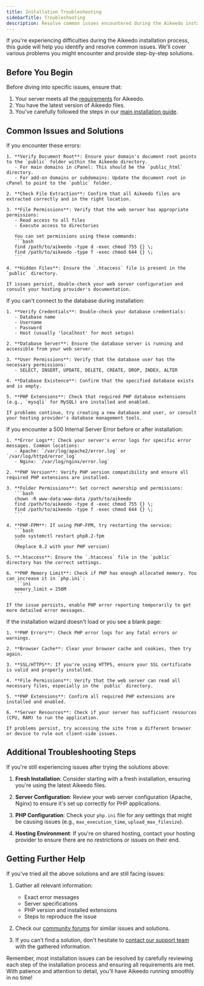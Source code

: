```yaml
---
title: Installation Troubleshooting
sidebarTitle: Troubleshooting
description: Resolve common issues encountered during the Aikeedo installation process with our comprehensive troubleshooting guide.
---
```


If you're experiencing difficulties during the Aikeedo installation process, this guide will help you identify and resolve common issues. We'll cover various problems you might encounter and provide step-by-step solutions.

## Before You Begin

Before diving into specific issues, ensure that:

1. Your server meets all the [requirements](/get-started/server-requirements) for Aikeedo.
2. You have the latest version of Aikeedo files.
3. You've carefully followed the steps in our [main installation guide](/get-started/installation).

## Common Issues and Solutions

<AccordionGroup>
  <Accordion title="404 Error at /install or 403 Error at Home Page">
    If you encounter these errors:

    1. **Verify Document Root**: Ensure your domain's document root points to the `public` folder within the Aikeedo directory.
       - For main domains in cPanel: This should be the `public_html` directory.
       - For add-on domains or subdomains: Update the document root in cPanel to point to the `public` folder.

    2. **Check File Extraction**: Confirm that all Aikeedo files are extracted correctly and in the right location.

    3. **File Permissions**: Verify that the web server has appropriate permissions:
       - Read access to all files
       - Execute access to directories
       
       You can set permissions using these commands:
       ```bash
       find /path/to/aikeedo -type d -exec chmod 755 {} \;
       find /path/to/aikeedo -type f -exec chmod 644 {} \;
       ```

    4. **Hidden Files**: Ensure the `.htaccess` file is present in the `public` directory.

    If issues persist, double-check your web server configuration and consult your hosting provider's documentation.
  </Accordion>

  <Accordion title="Database Connection Issues">
    If you can't connect to the database during installation:

    1. **Verify Credentials**: Double-check your database credentials:
       - Database name
       - Username
       - Password
       - Host (usually 'localhost' for most setups)

    2. **Database Server**: Ensure the database server is running and accessible from your web server.

    3. **User Permissions**: Verify that the database user has the necessary permissions:
       - SELECT, INSERT, UPDATE, DELETE, CREATE, DROP, INDEX, ALTER

    4. **Database Existence**: Confirm that the specified database exists and is empty.

    5. **PHP Extensions**: Check that required PHP database extensions (e.g., `mysqli` for MySQL) are installed and enabled.

    If problems continue, try creating a new database and user, or consult your hosting provider's database management tools.
  </Accordion>

  <Accordion title="500 Internal Server Error">
    If you encounter a 500 Internal Server Error before or after installation:

    1. **Error Logs**: Check your server's error logs for specific error messages. Common locations:
       - Apache: `/var/log/apache2/error.log` or `/var/log/httpd/error_log`
       - Nginx: `/var/log/nginx/error.log`

    2. **PHP Version**: Verify PHP version compatibility and ensure all required PHP extensions are installed.

    3. **Folder Permissions**: Set correct ownership and permissions:
       ```bash
       chown -R www-data:www-data /path/to/aikeedo
       find /path/to/aikeedo -type d -exec chmod 755 {} \;
       find /path/to/aikeedo -type f -exec chmod 644 {} \;
       ```

    4. **PHP-FPM**: If using PHP-FPM, try restarting the service:
       ```bash
       sudo systemctl restart php8.2-fpm
       ```
       (Replace 8.2 with your PHP version)

    5. **.htaccess**: Ensure the `.htaccess` file in the `public` directory has the correct settings.

    6. **PHP Memory Limit**: Check if PHP has enough allocated memory. You can increase it in `php.ini`:
       ```ini
       memory_limit = 256M
       ```

    If the issue persists, enable PHP error reporting temporarily to get more detailed error messages.
  </Accordion>

  <Accordion title="Installation Wizard Not Loading">
    If the installation wizard doesn't load or you see a blank page:

    1. **PHP Errors**: Check PHP error logs for any fatal errors or warnings.

    2. **Browser Cache**: Clear your browser cache and cookies, then try again.

    3. **SSL/HTTPS**: If you're using HTTPS, ensure your SSL certificate is valid and properly installed.

    4. **File Permissions**: Verify that the web server can read all necessary files, especially in the `public` directory.

    5. **PHP Extensions**: Confirm all required PHP extensions are installed and enabled.

    6. **Server Resources**: Check if your server has sufficient resources (CPU, RAM) to run the application.

    If problems persist, try accessing the site from a different browser or device to rule out client-side issues.
  </Accordion>
</AccordionGroup>

## Additional Troubleshooting Steps

If you're still experiencing issues after trying the solutions above:

1. **Fresh Installation**: Consider starting with a fresh installation, ensuring you're using the latest Aikeedo files.

2. **Server Configuration**: Review your web server configuration (Apache, Nginx) to ensure it's set up correctly for PHP applications.

3. **PHP Configuration**: Check your `php.ini` file for any settings that might be causing issues (e.g., `max_execution_time`, `upload_max_filesize`).

4. **Hosting Environment**: If you're on shared hosting, contact your hosting provider to ensure there are no restrictions or issues on their end.

## Getting Further Help

If you've tried all the above solutions and are still facing issues:

1. Gather all relevant information:
   - Exact error messages
   - Server specifications
   - PHP version and installed extensions
   - Steps to reproduce the issue

2. Check our [community forums](https://codecanyon.net/item/aikeedo-ai-powered-content-platform-saas-ready/48578733/comments) for similar issues and solutions.

3. If you can't find a solution, don't hesitate to [contact our support team](mailto:support@aikeedo.com) with the gathered information.

Remember, most installation issues can be resolved by carefully reviewing each step of the installation process and ensuring all requirements are met. With patience and attention to detail, you'll have Aikeedo running smoothly in no time!